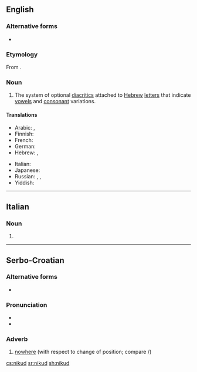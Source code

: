 ==English==
{{Template:table-of-niqqud}}

===Alternative forms===
* {{l|en|niqqud}}

===Etymology===
From {{etyl|he|en}} {{m/he|ניקוד|dwv=נִקּוּד||dotting, endotment|tr=nikúd, niqqūd}}.

===Noun===
{{en-noun|-}}

# The system of optional [[diacritic]]s attached to [[Hebrew]] [[letters]] that indicate [[vowel]]s and [[consonant]] variations.

====Translations====
{{trans-top|system of diacritics for Hebrew}}
* Arabic: {{t|ar|نِيقُود|m}}, {{t|ar|نِيقُود|m|tr=niqud}}
* Finnish: {{t+|fi|nikkud}}
* French: {{t+|fr|nikkudot|m}}
* German: {{t|de|Nikud|n}}
* Hebrew: {{t+|he|ניקוד|m|tr=nikud|alt=נִקּוּד / ניקוד|sc=Hebr}}, {{t|he|נְקֻדּוֹת|tr=nekudot|sc=Hebr}}
{{trans-mid}}
* Italian: {{t|it|nikud|m}}
* Japanese: {{t|ja|ニクダー|tr=nikudā|sc=Jpan}}
* Russian: {{t|ru|нику́д|m}}, {{t|ru|некудо́т|m}}, {{t+|ru|огласо́вка|f}} {{qualifier|в иври́те, в и́дише}}
* Yiddish: {{t|yi|ניקוד|m|tr=niked}}
{{trans-bottom}}

----

==Italian==

===Noun===
{{head|it|noun|m|invariant}}

# {{l|en|nikud}}

----

==Serbo-Croatian==

===Alternative forms===
* {{l|sh|nȉkuda}}

===Pronunciation===
* {{IPA|/nîkud/|lang=sh}}
* {{hyphenation|ni|kud|lang=sh}}

===Adverb===
{{sh-adverb|head=nȉkud|r|ни̏куд}}

# [[nowhere]] (with respect to change of position; compare {{m|sh|nȉgdje}}/{{m|sh|nȉgde}})

[[cs:nikud]]
[[sr:nikud]]
[[sh:nikud]]